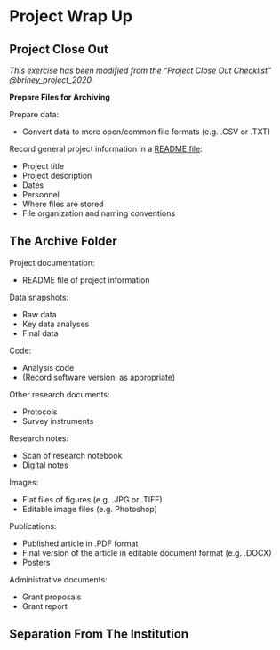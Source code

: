 # Project Wrap Up

## Project Close Out {#close-out}

*This exercise has been modified from the "Project Close Out Checklist" @briney_project_2020.*

**Prepare Files for Archiving**

Prepare data:

* Convert data to more open/common file formats (e.g. .CSV or .TXT) 

Record general project information in a [README file](#readme-txt):

* Project title
* Project description
* Dates
* Personnel
* Where files are stored
* File organization and naming conventions



## The Archive Folder {#archive-folder}

Project documentation:

* README file of project information

Data snapshots:

* Raw data
* Key data analyses
* Final data

Code:

* Analysis code
* (Record software version, as appropriate)

Other research documents:

* Protocols
* Survey instruments

Research notes:

* Scan of research notebook
* Digital notes

Images:

* Flat files of figures (e.g. .JPG or .TIFF)
* Editable image files (e.g. Photoshop)

Publications:

* Published article in .PDF format
* Final version of the article in editable document format (e.g. .DOCX)
* Posters

Administrative documents:

* Grant proposals
* Grant report 

## Separation From The Institution {#separation}

